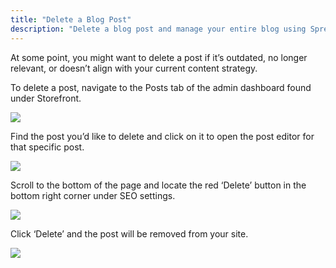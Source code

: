```yaml
---
title: "Delete a Blog Post"
description: "Delete a blog post and manage your entire blog using Spree Commerce."
---
```


At some point, you might want to delete a post if it’s outdated, no longer relevant, or doesn’t align with your current content strategy.

To delete a post, navigate to the Posts tab of the admin dashboard found under Storefront.

![](https://vendo-production-res.cloudinary.com/image/upload/w_1920/q_auto/v1738166764/docs/Storefront/Delete%20a%20Post/7.3.4.1_Delete_a_Post_-_Navigate_To_Tab_yzzske.png)

Find the post you’d like to delete and click on it to open the post editor for that specific post.

![](https://vendo-production-res.cloudinary.com/image/upload/w_1920/q_auto/v1738166764/docs/Storefront/Delete%20a%20Post/7.3.4.2_Delete_a_Post_-_Find_Post_jqc7lg.png)

Scroll to the bottom of the page and locate the red ‘Delete’ button in the bottom right corner under SEO settings.

![](https://vendo-production-res.cloudinary.com/image/upload/w_1920/q_auto/v1738166764/docs/Storefront/Delete%20a%20Post/7.3.4.3_Delete_a_Post_-_Find_Delete_Button_un8twa.png)

Click ‘Delete’ and the post will be removed from your site.

![](https://vendo-production-res.cloudinary.com/image/upload/w_1920/q_auto/v1738166764/docs/Storefront/Delete%20a%20Post/7.3.4.4_Delete_a_Post_-_Delete_Post_xcjc0w.png)
